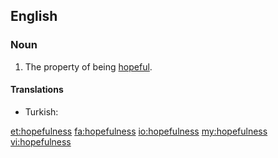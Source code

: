 ==English==

===Noun===
{{en-noun|-}}

# The property of being [[hopeful]].

====Translations====
{{trans-top}}
* Turkish: {{t-|tr|umutluluk}}
{{trans-mid}}
{{trans-bottom}}

[[et:hopefulness]]
[[fa:hopefulness]]
[[io:hopefulness]]
[[my:hopefulness]]
[[vi:hopefulness]]